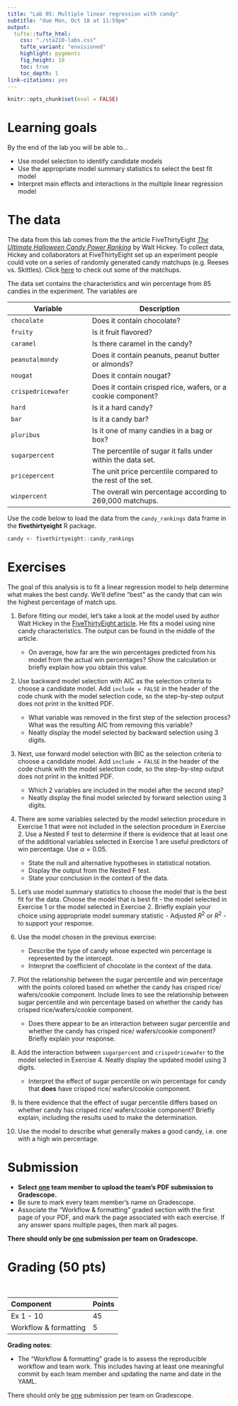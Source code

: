 ```yaml
---
title: "Lab 05: Multiple linear regression with candy"
subtitle: "due Mon, Oct 18 at 11:59pm"
output: 
  tufte::tufte_html:
    css: "./sta210-labs.css"
    tufte_variant: "envisioned"
    highlight: pygments
    fig_height: 10
    toc: true
    toc_depth: 1
link-citations: yes
---
```


```r
knitr::opts_chunk$set(eval = FALSE)
```


# Learning goals

By the end of the lab you will be able to...

- Use model selection to identify candidate models 
- Use the appropriate model summary statistics to select the best fit model 
- Interpret main effects and interactions in the multiple linear regression model

# The data 

The data from this lab comes from the the article FiveThirtyEight [*The Ultimate Halloween Candy Power Ranking*](https://fivethirtyeight.com/features/the-ultimate-halloween-candy-power-ranking) by Walt Hickey. To collect data, Hickey and collaborators at FiveThirtyEight set up an experiment people could vote on a series of randomly generated candy matchups (e.g. Reeses vs. Skittles). Click [here](http://walthickey.com/2017/10/18/whats-the-best-halloween-candy/) to check out some of the matchups.

The data set contains the characteristics and win percentage from 85 candies in the experiment. The variables are

Variable | Description
-------|------------
`chocolate` | Does it contain chocolate?
`fruity` | Is it fruit flavored?
`caramel` | Is there caramel in the candy?
`peanutalmondy` | Does it contain peanuts, peanut butter or almonds?
`nougat` | Does it contain nougat?
`crispedricewafer` | Does it contain crisped rice, wafers, or a cookie component?
`hard` | Is it a hard candy?
`bar` | Is it a candy bar?
`pluribus` | Is it one of many candies in a bag or box?
`sugarpercent` | The percentile of sugar it falls under within the data set.
`pricepercent` | The unit price percentile compared to the rest of the set.
`winpercent` | The overall win percentage according to 269,000 matchups.

Use the code below to load the data from the `candy_rankings` data frame in the **fivethirtyeight** R package. 

```r
candy <- fivethirtyeight::candy_rankings
```

# Exercises 

The goal of this analysis is to fit a linear regression model to help determine what makes the best candy. We'll define "best" as the candy that can win the highest percentage of match ups. 

1. Before fitting our model, let's take a look at the model used by author Walt Hickey in the [FiveThirtyEight article](https://fivethirtyeight.com/videos/the-ultimate-halloween-candy-power-ranking/). He fits a model using nine candy characteristics. The output can be found in the middle of the article.

    - On average, how far are the win percentages predicted from his model from the actual win percentages? Show the calculation or briefly explain how you obtain this value. 

1. Use backward model selection with AIC as the selection criteria to choose a candidate model. Add `include = FALSE` in the header of the code chunk with the model selection code, so the step-by-step output does not print in the knitted PDF. 
 
    - What variable was removed in the first step of the selection process? What was the resulting AIC from removing this variable? 
    - Neatly display the model selected by backward selection using 3 digits. 

1. Next, use forward model selection with BIC as the selection criteria to choose a candidate model. Add `include = FALSE` in the header of the code chunk with the model selection code, so the step-by-step output does not print in the knitted PDF. 
  
    - Which 2 variables are included in the model after the second step?
    - Neatly display the final model selected by forward selection using 3 digits. 
  
1. There are some variables selected by the model selection procedure in Exercise 1 that were not included in the selection procedure in Exercise 2. Use a Nested F test to determine if there is evidence that at least one of the additional variables selected in Exercise 1 are useful predictors of win percentage. Use $\alpha = 0.05$.
  
    - State the null and alternative hypotheses in statistical notation. 
    - Display the output from the Nested F test. 
    - State your conclusion in the context of the data.

1. Let's use model summary statistics to choose the model that is the best fit for the data. Choose the model that is best fit - the model selected in Exercise 1 or the model selected in Exercise 2. Briefly explain your choice using appropriate model summary statistic - Adjusted $R^2$ or $R^2$ - to support your response.

1. Use the model chosen in the previous exercise: 
  
    - Describe the type of candy whose expected win percentage is represented by the intercept. 
    - Interpret the coefficient of chocolate in the context of the data. 

1. Plot the relationship between the sugar percentile and win percentage with the points colored based on whether the candy has crisped rice/ wafers/cookie component. Include lines to see the relationship between sugar percentile and win percentage based on whether the candy has crisped rice/wafers/cookie component. 

    - Does there appear to be an interaction between sugar percentile and whether the candy has crisped rice/ wafers/cookie component? Briefly explain your response. 
  
1. Add the interaction between `sugarpercent` and `crispedricewafer` to the model selected in Exercise 4. Neatly display the updated model using 3 digits. 

    - Interpret the effect of sugar percentile on win percentage for candy that **does** have crisped rice/ wafers/cookie component. 

  
1. Is there evidence that the effect of sugar percentile differs based on whether candy has crisped rice/ wafers/cookie component? Briefly explain, including the results used to make the determination. 

1. Use the model to describe what generally makes a good candy, i.e. one with a high win percentage.


# Submission

- **Select <u>one</u> team member to upload the team's PDF submission to Gradescope.** 
- Be sure to mark every team member's name on Gradescope.
- Associate the "Workflow & formatting" graded section with the first page of your PDF, and mark the page associated with each exercise. If any answer spans multiple pages, then mark all pages.

**There should only be <u>one</u> submission per team on Gradescope.**

# Grading (50 pts)

<br>

| Component | Points |
|:----------|:-------|
| Ex 1 - 10    | 45   |
| Workflow & formatting     | 5 |   

**Grading notes**:

-   The "Workflow & formatting" grade is to assess the reproducible workflow and team work. This includes having at least one meaningful commit by each team member and updating the name and date in the YAML.

There should only be <u>one</u> submission per team on Gradescope.